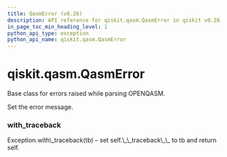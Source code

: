 ```yaml
---
title: QasmError (v0.26)
description: API reference for qiskit.qasm.QasmError in qiskit v0.26
in_page_toc_min_heading_level: 1
python_api_type: exception
python_api_name: qiskit.qasm.QasmError
---
```


<span id="qiskit-qasm-qasmerror" />

# qiskit.qasm.QasmError

<Class id="qiskit.qasm.QasmError" isDedicatedPage={true} github="https://github.com/qiskit/qiskit/tree/stable/0.17/qiskit/qasm/exceptions.py" signature="QasmError(*msg)" modifiers="exception">
  Base class for errors raised while parsing OPENQASM.

  Set the error message.

  ### with\_traceback

  <Function id="qiskit.qasm.QasmError.with_traceback" signature="with_traceback()">
    Exception.with\_traceback(tb) – set self.\_\_traceback\_\_ to tb and return self.
  </Function>
</Class>

